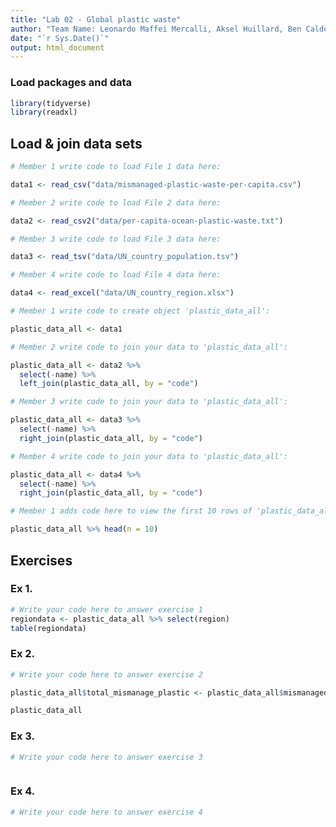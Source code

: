 ```yaml
---
title: "Lab 02 - Global plastic waste"
author: "Team Name: Leonardo Maffei Mercalli, Aksel Huillard, Ben Calder"
date: "`r Sys.Date()`"
output: html_document
---
```


### Load packages and data

```r
library(tidyverse)
library(readxl)
```


## Load & join data sets

```r
# Member 1 write code to load File 1 data here:

data1 <- read_csv("data/mismanaged-plastic-waste-per-capita.csv")

# Member 2 write code to load File 2 data here:

data2 <- read_csv2("data/per-capita-ocean-plastic-waste.txt")

# Member 3 write code to load File 3 data here:

data3 <- read_tsv("data/UN_country_population.tsv")

# Member 4 write code to load File 4 data here:

data4 <- read_excel("data/UN_country_region.xlsx")

```



```r
# Member 1 write code to create object 'plastic_data_all':

plastic_data_all <- data1

# Member 2 write code to join your data to 'plastic_data_all':

plastic_data_all <- data2 %>%
  select(-name) %>%
  left_join(plastic_data_all, by = "code")

# Member 3 write code to join your data to 'plastic_data_all':

plastic_data_all <- data3 %>%
  select(-name) %>%
  right_join(plastic_data_all, by = "code")

# Member 4 write code to join your data to 'plastic_data_all':

plastic_data_all <- data4 %>%
  select(-name) %>%
  right_join(plastic_data_all, by = "code")

```


```r
# Member 1 adds code here to view the first 10 rows of 'plastic_data_all'

plastic_data_all %>% head(n = 10)

```



## Exercises

### Ex 1.

```r
# Write your code here to answer exercise 1
regiondata <- plastic_data_all %>% select(region)
table(regiondata)

```



### Ex 2.

```r
# Write your code here to answer exercise 2

plastic_data_all$total_mismanage_plastic <- plastic_data_all$mismanaged_plastic * plastic_data_all$population

plastic_data_all

```


### Ex 3.

```r
# Write your code here to answer exercise 3



```


### Ex 4.

```r
# Write your code here to answer exercise 4



```
